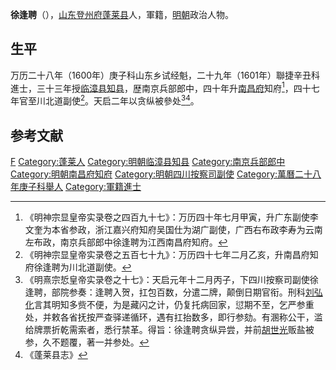 '''徐逢聘'''（{{bd|？||？|catIdx=}}），[[山东|山东]][[登州府|登州府]][[蓬莱县|蓬莱县]]人，軍籍，[[明朝|明朝]]政治人物。

== 生平 ==
万历二十八年（1600年）庚子科山东乡试经魁，二十九年（1601年）聯捷辛丑科進士，三十三年授[[临漳县|临漳县]][[知县|知县]]，歴南京兵部郎中，四十年升[[南昌府|南昌府]]知府<ref>《明神宗显皇帝实录卷之四百九十七》：万历四十年七月甲寅，升广东副使李文奎为本省参政，浙江嘉兴府知府吴国仕为湖广副使，广西右布政李寿为云南左布政，南京兵部郎中徐逢聘为江西南昌府知府。</ref>，四十七年官至川北道副使<ref>《明神宗显皇帝实录卷之五百七十九》：万历四十七年二月乙亥，升南昌府知府徐逢聘为川北道副使。</ref>。天启二年以贪纵被參处<ref>《明熹宗悊皇帝实录卷之十七》：天启元年十二月丙子，下四川按察司副使徐逢聘，部院参奏：逢聘入贺，扛包百数，分遣二牌，颠倒日期官衔。刑科[[刘弘化|刘弘化]]言其明知多赀不便，为是藏闪之计，仍复托病回家，愆期不至，乞严参重处，并敕各省抚按严查驿递循环，遇有扛抬数多，即行参劾。有溷称公干，滥给牌票折乾需索者，悉行禁革。得旨：徐逢聘贪纵异尝，并前[[胡世光|胡世光]]贩盐被参，久不题覆，著一并参处。</ref><ref>《蓬莱县志》</ref>。

==参考文献==
{{reflist}}

{{萬曆二十九年辛丑科殿試金榜}}
{{DEFAULTSORT:}}
[[Category:徐姓|F]]
[[Category:蓬莱人|Category:蓬莱人]]
[[Category:明朝临漳县知县|Category:明朝临漳县知县]]
[[Category:南京兵部郎中|Category:南京兵部郎中]]
[[Category:明朝南昌府知府|Category:明朝南昌府知府]]
[[Category:明朝四川按察司副使|Category:明朝四川按察司副使]]
[[Category:萬曆二十八年庚子科舉人|Category:萬曆二十八年庚子科舉人]]
[[Category:軍籍進士|Category:軍籍進士]]